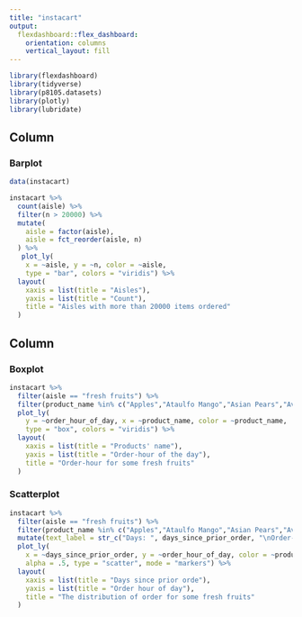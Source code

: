 ```yaml
---
title: "instacart"
output: 
  flexdashboard::flex_dashboard:
    orientation: columns
    vertical_layout: fill
---
```


```r
library(flexdashboard)
library(tidyverse)
library(p8105.datasets)
library(plotly)
library(lubridate)
```

Column {data-width=650}
-----------------------------------------------------------------------

### Barplot

```r
data(instacart) 

instacart %>% 
  count(aisle) %>% 
  filter(n > 20000) %>% 
  mutate(
    aisle = factor(aisle),
    aisle = fct_reorder(aisle, n)
  ) %>% 
   plot_ly(
    x = ~aisle, y = ~n, color = ~aisle, 
    type = "bar", colors = "viridis") %>% 
  layout(
    xaxis = list(title = "Aisles"),
    yaxis = list(title = "Count"),
    title = "Aisles with more than 20000 items ordered"
  )
```

Column {data-width=350}
-----------------------------------------------------------------------
 
### Boxplot

```r
instacart %>% 
  filter(aisle == "fresh fruits") %>% 
  filter(product_name %in% c("Apples","Ataulfo Mango","Asian Pears","Avocado","Bag of Lemons")) %>% 
  plot_ly(
    y = ~order_hour_of_day, x = ~product_name, color = ~product_name, 
    type = "box", colors = "viridis") %>%
  layout(
    xaxis = list(title = "Products' name"),
    yaxis = list(title = "Order-hour of the day"),
    title = "Order-hour for some fresh fruits"
  )
```

### Scatterplot

```r
instacart %>% 
  filter(aisle == "fresh fruits") %>% 
  filter(product_name %in% c("Apples","Ataulfo Mango","Asian Pears","Avocado","Bag of Lemons")) %>% 
  mutate(text_label = str_c("Days: ", days_since_prior_order, "\nOrder-hour: ", order_hour_of_day)) %>%
  plot_ly(
    x = ~days_since_prior_order, y = ~order_hour_of_day, color = ~product_name, text = ~text_label,
    alpha = .5, type = "scatter", mode = "markers") %>% 
  layout(
    xaxis = list(title = "Days since prior orde"),
    yaxis = list(title = "Order hour of day"),
    title = "The distribution of order for some fresh fruits"
  )
```

